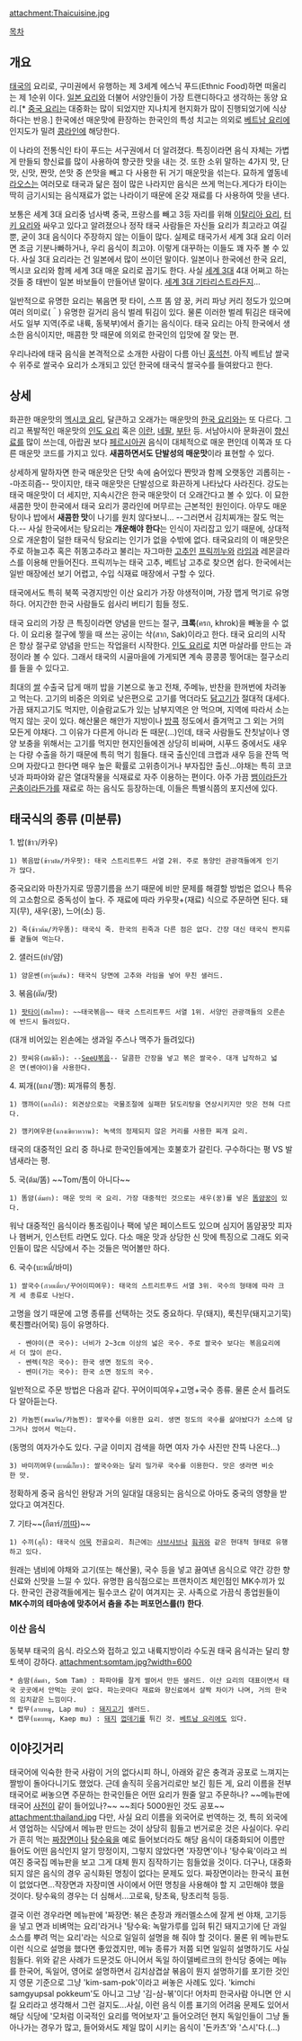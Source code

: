 attachment:Thaicuisine.jpg

[[목차]]
== 개요 ==
[[태국]]의 요리로, 구미권에서 유행하는 제 3세계 에스닉 푸드(Ethnic Food)하면 떠올리는 제 1순위 이다. [[일본 요리]]와 더불어 서양인들이 가장 트랜디하다고 생각하는 동양 요리.[* [[중국 요리]]는 대중화는 많이 되었지만 지나치게 현지화가 많이 진행되었기에 식상하다는 반응.] 한국에선 매운맛에 환장하는 한국인의 특성 치고는 의외로 [[베트남 요리]]에 인지도가 밀려 [[콩라인]]에 해당한다.

이 나라의 전통식인 타이 푸드는 서구권에서 더 알려졌다. 특징이라면 음식 자체는 가볍게 만들되 향신료를 많이 사용하여 향긋한 맛을 내는 것. 또한 소위 말하는 4가지 맛, 단맛, 신맛, 짠맛, 쓴맛 중 쓴맛을 빼고 다 사용한 뒤 거기 매운맛을 섞는다. 묘하게 옆동네 [[라오스]]는 여러모로 태국과 닮은 점이 많은 나라지만 음식은 쓰게 먹는다.게다가 타이는 딱히 금기시되는 음식재료가 없는 나라이기 때문에 온갖 재료를 다 사용하여 맛을 낸다.

보통은 세계 3대 요리중 넘사벽 중국, 프랑스를 빼고 3등 자리를 위해 [[이탈리아 요리]], [[터키 요리]]와 싸우고 있다고 알려졌으나 정작 태국 사람들은 자신들 요리가 최고라고 여길뿐, 굳이 3대 음식이다 주장하지 않는 이들이 많다. 실제로 태국가서 세계 3대 요리 이러면 조금 기분나빠하거나, 우리 음식이 최고야. 이렇게 대꾸하는 이들도 꽤 자주 볼 수 있다. 사실 3대 요리라는 건 일본에서 많이 쓰이던 말이다. 일본이나 한국에선 한국 요리, 멕시코 요리와 함께 세계 3대 매운 요리로 꼽기도 한다. 사실 [[세계 3대]] 4대 어쩌고 하는 것들 중 태반이 일본 바보들이 만들어낸 말이다. [[세계 3대 기타리스트]]라든지... 

일반적으로 유명한 요리는 볶음면 팟 타이, 스프 똠 얌 꿍, 커리 파낭 커리 정도가 있으며 여러 의미로(＾) 유명한 길거리 음식 벌레 튀김이 있다. 물론 이러한 벌레 튀김은 태국에서도 일부 지역(주로 내륙, 동북부)에서 즐기는 음식이다. 태국 요리는 아직 한국에서 생소한 음식이지만, 매콤한 맛 때문에 의외로 한국인의 입맛에 잘 맞는 편.

우리나라에 태국 음식을 본격적으로 소개한 사람이 다름 아닌 [[홍석천]]. 아직 베트남 쌀국수 위주로 쌀국수 요리가 소개되고 있던 한국에 태국식 쌀국수를 들여왔다고 한다. 

== 상세 ==
화끈한 매운맛의 [[멕시코 요리]], 달큰하고 오래가는 매운맛의 [[한국 요리]]와는 또 다르다. 그리고 폭발적인 매운맛의 [[인도 요리]] 혹은 [[이란]], [[네팔]], [[부탄]] 등. 서남아시아 문화권이 [[향신료]]를 많이 쓰는데, 아랍권 보다 [[페르시아]]권 음식이 대체적으로 매운 편인데 이쪽과 또 다른 매운맛 코드를 가지고 있다. '''새콤하면서도 단발성의 매운맛'''이라 표현할 수 있다.

상세하게 말하자면 한국 매운맛은 단맛 속에 숨어있다 짠맛과 함께 오랫동안 괴롭히는 --마조히즘-- 맛이지만, 태국 매운맛은 단발성으로 화끈하게 나타났다 사라진다. 강도는 태국 매운맛이 더 세지만, 지속시간은 한국 매운맛이 더 오래간다고 볼 수 있다. 이 묘한 새콤한 맛이 한국에서 태국 요리가 콩라인에 머무르는 근본적인 원인이다. 아무도 매운탕이나 밥에서 '''새콤한 맛'''이 나기를 원치 않다보니... --그러면서 김치찌개는 잘도 먹는다.-- 사실 한국에서는 탕요리는 '''개운해야 한다'''는 인식이 자리잡고 있기 때문에, 상대적으로 개운함이 덜한 태국식 탕요리는 인기가 없을 수밖에 없다.  태국요리의 이 매운맛은 주로 하늘고추 혹은 쥐똥고추라고 불리는 자그마한 [[고추]]인 [[프릭끼누]]와 [[라임]]과 레몬글라스를 이용해 만들어진다. 프릭끼누는 태국 고추, 베트남 고추로 찾으면 쉽다. 한국에서는 일반 매장에선 보기 어렵고, 수입 식재료 매장에서 구할 수 있다.

태국에서도 특히 북쪽 국경지방인 이산 요리가 가장 야생적이며, 가장 맵게 먹기로 유명하다. 어지간한 한국 사람들도 쉽사리 버티기 힘들 정도.

태국 요리의 가장 큰 특징이라면 양념을 만드는 절구, '''크록'''(ครก, khrok)을 빼놓을 수 없다. 이 요리용 절구에 찧을 때 쓰는 공이는 삭(สาก, Sak)이라고 한다. 태국 요리의 시작은 항상 절구로 양념을 만드는 작업을터 시작한다. [[인도 요리]]로 치면 마살라를 만드는 과정이라 볼 수 있다. 그래서 태국의 시골마을에 가게되면 계속 콩콩콩 찧어대는 절구소리를 들을 수 있다고.

최대의 [[쌀]] 수출국 답게 매끼 밥을 기본으로 놓고 전채, 주메뉴, 반찬을 한꺼번에 차려놓고 먹는다. 고기의 비중은 의외로 낮은편으로 고기를 먹더라도 [[닭고기]]가 절대적 대세다. 가끔 돼지고기도 먹지만, 이슬람교도가 있는 남부지역은 안 먹으며, 지역에 따라서 소는 먹지 않는 곳이 있다. 해산물은 해안가 지방이나 [[방콕]] 정도에서 즐겨먹고 그 외는 거의 모든게 야채다. 그 이유가 다른게 아니라 돈 때문(...)인데, 태국 사람들도 잔칫날이나 영양 보충을 위해서는 고기를 먹지만 현지인들에겐 상당히 비싸며, 시푸드 중에서도 새우는 다량 수출을 하기 때문에 특히 먹기 힘들다. 태국 출신인데 크랩과 새우 등을 잔뜩 먹으며 자랐다고 한다면 매우 높은 확률로 고위층이거나 부자집안 출신...야채는 특히 코코넛과 파파야와 같은 열대작물을 식재료로 자주 이용하는 편이다. 아주 가끔 [[뱀]]이라든가 [[곤충]]이라든가를 재료로 하는 음식도 등장하는데, 이들은 특별식쯤의 포지션에 있다.

== 태국식의 종류 (미분류) ==

1. 밥(ข้าว/카우)

 1) 볶음밥(ข้าวผัด/카우팟): 태국 스트리트푸드 서열 2위. 주로 동양인 관광객들에게 인기가 많다.
중국요리와 마찬가지로 땅콩기름을 쓰기 때문에 비만 문제를 해결할 방법은 없으나 특유의 고소함으로 중독성이 높다.
주 재료에 따라 카우팟+(재료) 식으로 주문하면 된다. 돼지(무), 새우(꿍), 느어(소) 등.

 2) 죽(ข้าวต้ม/카우똠): 태국식 죽. 한국의 흰죽과 다른 점은 없다. 간장 대신 태국식 짠지류를 곁들여 먹는다.

2. 샐러드(ยำ/얌)

 1) 얌운쎈(ยำวุ้นเส้น): 태국식 당면에 고추와 라임을 넣어 무친 샐러드.

3. 볶음(ผัด/팟)

 1) [[팟타이]](ผัดไทย): ~~태국볶음~~ 태국 스트리트푸드 서열 1위. 서양인 관광객들의 오른손에 반드시 들려있다.
(대개 비어있는 왼손에는 생과일 주스나 맥주가 들려있다)

 2) 팟씨유(ผัดซีอิ๊ว): --[[SeeU]]볶음-- 달콤한 간장을 넣고 볶은 쌀국수. 대개 납작하고 넓은 면(쎈야이)을 사용한다.

4. 찌개((แกง/깽): 찌개류의 통칭.

 1) 깽까이(แกงไก่): 외견상으로는 국물조절에 실패한 닭도리탕을 연상시키지만 맛은 전혀 다르다.

 2) 깽키여우완(แกงเขียวหวาน): 녹색의 정제되지 않은 커리를 사용한 찌개 요리.
태국의 대중적인 요리 중 하나로 한국인들에게는 호불호가 갈린다. 구수하다는 평 VS 발냄새라는 평.

5. 국(ต้ม/똠) ~~Tom/톰이 아니다~~

 1) 똠얌(ต้มยำ): 매운 맛의 국 요리. 가장 대중적인 것으로는 새우(꿍)를 넣은 [[똠얌꿍]]이 있다.
워낙 대중적인 음식이라 통조림이나 팩에 넣은 페이스트도 있으며 심지어 똠얌꿍맛 피자나 햄버거, 인스턴트 라면도 있다.
다소 매운 맛과 상당한 신 맛에 특징으로 그래도 외국인들이 많은 식당에서 주는 것들은 먹어볼만 하다.

6. 국수(บะหมี่/바미)

 1) 쌀국수(ก๋วยเตี๋ยว/꾸어이띠여우): 태국의 스트리트푸드 서열 3위. 국수의 형태에 따라 크게 세 종류로 나뉜다.
고명을 얹기 때문에 고명 종류를 선택하는 것도 중요하다. 무(돼지), 룩친무(돼지고기묵) 룩친쁠라(어묵) 등이 유명하다.
   - 쎈야이(큰 국수): 너비가 2~3cm 이상의 넓은 국수. 주로 쌀국수 보다는 볶음요리에서 더 많이 쓴다.
   - 쎈렉(작은 국수): 한국 생면 정도의 국수.
   - 쎈미(가는 국수): 한국 소면 정도의 국수.

일반적으로 주문 방법은 다음과 같다. 꾸어이띠여우+고명+국수 종류. 물론 순서 틀려도 다 알아듣는다.

 2) 카놈찐(ขนมจีน/카놈찐): 쌀국수를 이용한 요리. 생면 정도의 국수를 삶아놨다가 소스에 담그거나 얹어서 먹는다.
(동명의 여자가수도 있다. 구글 이미지 검색을 하면 여자 가수 사진만 잔뜩 나온다...)

 3) 바미끼여우(บะหมี่เกี๊ยว): 쌀국수와는 달리 밀가루 국수를 이용한다. 맛은 생라면 비슷한 맛.
정확하게 중국 음식인 완탕과 거의 일대일 대응되는 음식으로 아마도 중국의 영향을 받았다고 여겨진다.

7. 기타~~(กีตาร์/[[끼따]])~~

 1) 수끼(สุกี้): 태국식 [[어묵]] 전골요리. 최근에는 [[샤브샤브]]나 [[훠궈]]와 같은 현대적 형태로 유행하고 있다.
원래는 냄비에 야채와 고기(또는 해산물), 국수 등을 넣고 끓여낸 음식으로 약간 강한 향신료와 신맛을 느낄 수 있다.
유명한 음식점으로는 프랜차이즈 체인점인 MK수끼가 있다. 한국인 관광객들에게는 필수코스 같이 여겨지는 곳.
사족으로 가끔식 종업원들이 '''MK수끼의 테마송에 맞추어서 춤을 추는 퍼포먼스를(!) 한다'''.
=== 이산 음식 ===
동북부 태국의 음식. 라오스와 접하고 있고 내륙지방이라 수도권 태국 음식과는 달리 향토색이 강하다.
attachment:somtam.jpg?width=600
 * 솜땀(ส้มตำ, Som Tam) : 파파야를 잘게 썰어서 만든 샐러드. 이산 요리의 대표이면서 태국 곳곳에서 안먹는 곳이 없다. 파는곳마다 재료와 향신료에서 살짝 차이가 나며, 거의 한국의 김치같은 느낌이다.
 * 랍무(ลาบหมู, Lap mu) : [[돼지고기]] 샐러드.
 * 켑무(แคบหมู, Kaep mu) : [[돼지]] [[껍데기]]를 튀긴 것. [[베트남 요리]]에도 있다.

== 이야깃거리 ==
태국어에 익숙한 한국 사람이 거의 없다시피 하니, 아래와 같은 충격과 공포로 느껴지는 짤방이 돌아다니기도 했었다. 근데 솔직히 웃음거리로만 보긴 힘든 게, 요리 이름을 전부 태국어로 써놓으면 주문하는 한국인들은 어떤 요리가 뭔줄 알고 주문하나? ~~메뉴판에 태국어 [[사전]]이 같이 들어있나?~~ ~~죄다 5000원인 것도 공포~~
attachment:thailand.jpg
다만, 사실 요리 이름을 외국어로 번역하는 것, 특히 외국에서 영업하는 식당에서 메뉴판 만드는 것이 상당히 힘들고 번거로운 것은 사실이다. 우리가 흔히 먹는 [[짜장면]]이나 [[탕수육]]을 예로 들어보더라도 해당 음식이 대중화되어 이름만 들어도 어떤 음식인지 알기 망정이지, 그렇지 않았다면 '자장면'이나 '탕수육'이라고 씌여진 중국집 메뉴판을 보고 그게 대체 뭔지 짐작하기는 힘들었을 것이다. 더구나, 대중화되지 않은 음식의 경우 공식화된 명칭이 없다는 문제도 있다. 짜장면이라는 한국식 표현이 없었다면...작장면과 자장미엔 사이에서 어떤 명칭을 사용해야 할 지 고민해야 했을 것이다. 탕수육의 경우는 더 심해서...고로육, 탕초육, 탕초리척 등등.

결국 이런 경우라면 메뉴판에 '짜장면: 볶은 춘장과 캐러멜소스에 잘게 썬 야채, 고기등을 넣고 면과 비벼먹는 요리'라거나 '탕수육: 녹말가루를 입혀 튀긴 돼지고기에 단 과일 소스를 뿌려 먹는 요리'라는 식으로 일일히 설명을 해 줘야 할 것이다. 물론 위 메뉴판도 이런 식으로 설명을 했다면 좋았겠지만, 메뉴 종류가 저쯤 되면 일일히 설명하기도 사실 힘들다. 위와 같은 사례가 드문것도 아니어서 독일 하이델베르크의 한식당 중에는 메뉴를 한국어, 독일어, 영어로 설명하면서 김치삼겹살 볶음이 뭔지 설명하기를 포기한 것인지 영문 기준으로 그냥 'kim-sam-pok'이라고 써놓은 사례도 있다. 'kimchi samgyupsal pokkeum'도 아니고 그냥 '김-삼-볶'이다! 어차피 한국사람 아니면 안 시킬 요리라고 생각해서 그런 걸지도...사실, 이런 음식 이름 표기의 어려움 문제도 있어서 해당 식당에 '모처럼 이국적인 요리를 먹어보자'고 들어오려던 현지 독일인들이 그냥 돌아나가는 경우가 많고, 들어와서도 제일 많이 시키는 음식이 '돈카츠'와 '스시'다.(...)
